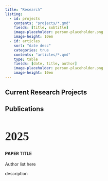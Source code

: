 ```yaml
---
title: "Research"
listing:
  - id: projects
    contents: "projects/*.qmd"
    fields: [title, subtitle]
    image-placeholder: person-placeholder.png
    image-height: 10em
  - id: articles
    sort: "date desc"
    categories: true
    contents: "articles/*.qmd"
    type: table
    fields: [date, title, author]
    image-placeholder: person-placeholder.png
    image-height: 10em
---
```

## Current Research Projects
:::{#projects}
:::


## Publications
:::{#articles}
:::

<div> 
<h1 style="font-family:Merriweather; font-size:2.8em">2025</h1>
<h4><b> PAPER TITLE</b></h4>
<p> Author list here </p>
<p> description </p>
</div>





